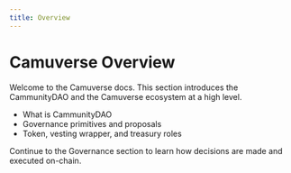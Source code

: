 ```yaml
---
title: Overview
---
```


# Camuverse Overview

Welcome to the Camuverse docs. This section introduces the CammunityDAO and the Camuverse ecosystem at a high level.

- What is CammunityDAO
- Governance primitives and proposals
- Token, vesting wrapper, and treasury roles

Continue to the Governance section to learn how decisions are made and executed on-chain.

